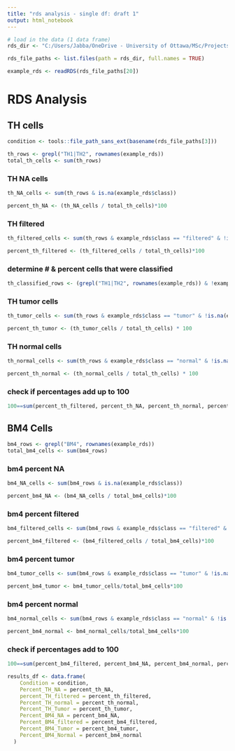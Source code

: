 ---
title: "rds analysis - single df: draft 1"
output: html_notebook
---




```{r}
# load in the data (1 data frame)
rds_dir <- "C:/Users/Jabba/OneDrive - University of Ottawa/MSc/Projects/Varying Normal Cells/rds_files/"

rds_file_paths <- list.files(path = rds_dir, full.names = TRUE)

example_rds <- readRDS(rds_file_paths[20])
```

# RDS Analysis
## TH cells
```{r}
condition <- tools::file_path_sans_ext(basename(rds_file_paths[3]))

th_rows <- grepl("TH1|TH2", rownames(example_rds))
total_th_cells <- sum(th_rows)
```

### TH NA cells
```{r}
th_NA_cells <- sum(th_rows & is.na(example_rds$class))

percent_th_NA <- (th_NA_cells / total_th_cells)*100
```


### TH filtered
```{r}
th_filtered_cells <- sum(th_rows & example_rds$class == "filtered" & !is.na(example_rds$class))

percent_th_filtered <- (th_filtered_cells / total_th_cells)*100
```


### determine # & percent cells that were classified
```{r}
th_classified_rows <- (grepl("TH1|TH2", rownames(example_rds)) & !example_rds$class=="filtered" & !is.na(example_rds$class))

```

### TH tumor cells
```{r}
th_tumor_cells <- sum(th_rows & example_rds$class == "tumor" & !is.na(example_rds$class))

percent_th_tumor <- (th_tumor_cells / total_th_cells) * 100
```




### TH normal cells
```{r}
th_normal_cells <- sum(th_rows & example_rds$class == "normal" & !is.na(example_rds$class))

percent_th_normal <- (th_normal_cells / total_th_cells) * 100
```


### check if percentages add up to 100
```{r}
100==sum(percent_th_filtered, percent_th_NA, percent_th_normal, percent_th_tumor)
```

## BM4 Cells
```{r}
bm4_rows <- grepl("BM4", rownames(example_rds))
total_bm4_cells <- sum(bm4_rows)
```

### bm4 percent NA
```{r}
bm4_NA_cells <- sum(bm4_rows & is.na(example_rds$class))

percent_bm4_NA <- (bm4_NA_cells / total_bm4_cells)*100
```

### bm4 percent filtered
```{r}
bm4_filtered_cells <- sum(bm4_rows & example_rds$class == "filtered" & !is.na(example_rds$class))

percent_bm4_filtered <- (bm4_filtered_cells / total_bm4_cells)*100
```


### bm4 percent tumor
```{r}
bm4_tumor_cells <- sum(bm4_rows & example_rds$class == "tumor" & !is.na(example_rds$class))

percent_bm4_tumor <- bm4_tumor_cells/total_bm4_cells*100
```

### bm4 percent normal
```{r}
bm4_normal_cells <- sum(bm4_rows & example_rds$class == "normal" & !is.na(example_rds$class))

percent_bm4_normal <- bm4_normal_cells/total_bm4_cells*100
```

### check if percentages add to 100
```{r}
100==sum(percent_bm4_filtered, percent_bm4_NA, percent_bm4_normal, percent_bm4_tumor)
```


```{r}
results_df <- data.frame(
    Condition = condition,
    Percent_TH_NA = percent_th_NA,
    percent_TH_filtered = percent_th_filtered,
    Percent_TH_normal = percent_th_normal,
    Percent_TH_Tumor = percent_th_tumor,
    Percent_BM4_NA = percent_bm4_NA,
    Percent_BM4_filtered = percent_bm4_filtered,
    Percent_BM4_Tumor = percent_bm4_tumor,
    Percent_BM4_Normal = percent_bm4_normal
  )
```

